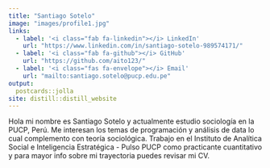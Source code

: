 ```yaml
---
title: "Santiago Sotelo"
image: "images/profile1.jpg"
links:
  - label: '<i class="fab fa-linkedin"></i> LinkedIn'
    url: "https://www.linkedin.com/in/santiago-sotelo-989574171/"
  - label: '<i class="fab fa-github"></i> GitHub'
    url: "https://github.com/aito123/"
  - label: '<i class="fas fa-envelope"></i> Email'
    url: "mailto:santiago.sotelo@pucp.edu.pe"
output:
  postcards::jolla
site: distill::distill_website
---
```


Hola mi nombre es Santiago Sotelo y actualmente estudio sociología en la PUCP, Perú. Me interesan los temas de programación y análisis de data lo cual complemento con teoría sociológica. Trabajo en el Instituto de Analítica Social e Inteligencia Estratégica - Pulso PUCP como practicante cuantitativo y para mayor info sobre mi trayectoria puedes revisar mi CV.
